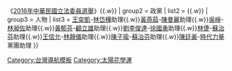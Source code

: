 <noinclude>{{noteTA
| 1 = zh-cn:台; zh-hk:臺; zh-tw:臺;
}}
{{Navbox
| name = 學運幹部立法院助理
| title = 學運幹部立法院助理
| image = 
| group1 = 背景
| list1 = 《[[太陽花學運]]》{{.w}}《[[2016年中華民國立法委員選舉]]》{{.w}}
| group2 = 政黨
| list2 = {{DPP}}{{.w}}{{時代力量}}
| group3 = 人物
| list3 = [[王奕凱]]-[[林岱樺]]助理{{.w}}[[黃燕茹]]-[[陳曼麗]]助理{{.w}}[[吳崢]]-[[林昶佐]]助理{{.w}}[[黃郁芬]]-[[顧立雄]]助理{{.w}}[[劉李俊達]]-[[徐國勇]]助理{{.w}}[[林倢]]-[[蘇治芬]]助理{{.w}}[[王信允]]-[[林靜儀]]助理{{.w}}[[陳子瑜]]-[[蘇治芬]]助理{{.w}}[[陳廷豪]]-[[時代力量]]黨團助理
}}
<noinclude>
[[Category:台灣導航模板]]
[[Category:太陽花學運]]
</noinclude>